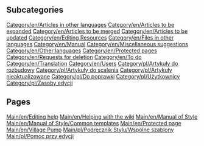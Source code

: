 
== Subcategories ==
[[Category/en/Articles in other languages]]
[[Category/en/Articles to be expanded]]
[[Category/en/Articles to be merged]]
[[Category/en/Articles to be updated]]
[[Category/en/Editing Resources]]
[[Category/en/Files in other languages]]
[[Category/en/Manual]]
[[Category/en/Miscellaneous suggestions]]
[[Category/en/Other languages]]
[[Category/en/Protected pages]]
[[Category/en/Requests for deletion]]
[[Category/en/To do]]
[[Category/en/Translation]]
[[Category/en/Users]]
[[Category/pl/Artykuły do rozbudowy]]
[[Category/pl/Artykuły do ​​scalenia]]
[[Category/pl/Artykuły nieaktualizowane]]
[[Category/pl/Do poprawki]]
[[Category/pl/Użytkownicy]]
[[Category/pl/Zasoby edycji]]

== Pages ==
[[Main/en/Editing help]]
[[Main/en/Helping with the wiki]]
[[Main/en/Manual of Style]]
[[Main/en/Manual of Style/Common templates]]
[[Main/en/Protected page]]
[[Main/en/Village Pump]]
[[Main/pl/Podręcznik Stylu/Wspólne szablony]]
[[Main/pl/Pomoc przy edycji]]
